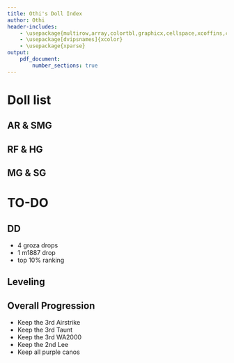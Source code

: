 ```yaml
---
title: Othi's Doll Index
author: Othi
header-includes:
    - \usepackage{multirow,array,colortbl,graphicx,cellspace,xcoffins,caption}
    - \usepackage[dvipsnames]{xcolor}
    - \usepackage{xparse}
output:
    pdf_document:
        number_sections: true
---
```


\newcommand{\lv}[2]{\item {#1} to Lv{#2}}
\newcommand{\slv}[2]{\item {#1} to SL{#2}}
\newcommand{\both}[3]{\item {#1} to Lv{#2} and SL{#3}}

\newcommand{\rIchi}{\cellcolor{Periwinkle}}
\newcommand{\rNi}{\cellcolor{White}}
\newcommand{\rSan}{\cellcolor{Cyan}}
\newcommand{\rShi}{\cellcolor{LimeGreen}}
\newcommand{\rGo}{\cellcolor{Dandelion}}

\newcolumntype{V}{>{\centering\arraybackslash} m{.02\linewidth} }

\newcommand{\ring}{\cellcolor{White}\raisebox{-.25\height}{\includegraphics[width=10pt]{img/ring.png}}}
\tableofcontents
\pagebreak

# Doll list

\newcounter{rownum1} \setcounter{rownum1}{0} \newcounter{rownum2} \setcounter{rownum2}{0}
\newcounter{rownum3} \setcounter{rownum3}{0} \newcounter{rownum4} \setcounter{rownum4}{0}
\newcounter{rownum5} \setcounter{rownum5}{0} \newcounter{rownum6} \setcounter{rownum6}{0}

## AR & SMG
\begin{tabular}[t]{>{\stepcounter{rownum1}\arabic{rownum1}} r | V | p{120pt}|l|l}
\multicolumn{2}{c}{No.} & Name & Lv & SLv\\ \hline
  &        & \rShi M16A1 & 100 & 8 \\
  & \ring  & \rShi M4A1 & 100 & 10  \\
  &        & \rShi M4 SOPMOD II & 100 & 10 \\
  & \ring  & \rShi ST-AR15 & 100 & 10 \\
  &        & \rGo G41  & 100 & 10  \\
  &        & \rShi G36  & 1 & 1  \\
  & \ring  & \rShi G36  & 100 & 10  \\
  &        & \rGo 416  & 100 & 10  \\
  &        & \rSan FNC  & 100 & 8  \\
  &        & \rShi TAR-21  & 100 & 10  \\
  &        & \rGo FAL  & 100 & 10  \\
  &        & \rGo FAL  & 100 & 10  \\
  & \ring  & \rShi 9A-91  & 100 & 10  \\
  & \ring  & \rGo OTs-14 & 100 & 10  \\
  &        & \rGo G11   & 9x & 6 \\
  &        & \rGo G11   & 100 & 10 \\
  &        & \rGo G11   & 100 & 10 \\
  &        & \rGo G11   & 100 & 10 \\
  &        & \rGo G11   & 100 & 10 \\
  &        & \rGo T95   & 100 & 10 \\
  &        & \rGo T97   & 100 & 10 \\
  &        & \rGo RFB   & 100 & 10 \\
  &        & \rGo ART556 & 100 & 10 \\
  &        & \rGo K2   & 100 & 10 \\
  &        & \rGo Zas M21 & 9x & 1 \\
  &        & \rGo Zas M21 & 9x & 1 \\
  &        & \rGo Howa Type 64 & 100 & 10 \\
\end{tabular}
\quad
\begin{tabular}[t]{>{\stepcounter{rownum2}\arabic{rownum2}} r | V | p{120pt}|l|l}
\multicolumn{2}{c}{No.} & Name & Lv & SLv\\ \hline
  &        & \rGo Thompson & 100 & 1 \\
  &        & \rSan Ingram & 100 & 7  \\
  & \ring  & \rGo Vector & 100 & 10  \\
  &        & \rSan PPS-43 & 100 & 5 \\
  & \ring  & \rSan Skorpion & 100 & 10  \\
  &        & \rShi UMP9 & 100 & 9 \\
  &        & \rShi UMP45 & 100 & 10 \\
  &        & \rGo G36c & 100 & 10 \\
  &        & \rGo Suomi & 3x & 1 \\
  &        & \rSan Z-62 & 100 & 9 \\
  & \ring  & \rGo Type 79 & 100 & 10  \\
  &        & \rGo SR-3MP & 100 & 10 \\
  &        & \rGo RO635 & 100 & 10 \\
  &        & \rSan SCW & 1 & 5 \\
  &        & \rGo PM-06 & 3x & 1 \\
  &        & \rGo Type 100 & 4x & 1 \\
\end{tabular}
\pagebreak

## RF & HG
\begin{tabular}[t]{>{\stepcounter{rownum3}\arabic{rownum3}} r | V | p{120pt}|l|l}
\multicolumn{2}{c}{No.} & Name & Lv & SLv\\ \hline
  &        & \rShi Springfield & 100 & 7  \\
  &        & \rSan M14 & 100 & 10  \\
  &        & \rShi Mosin Nagant & 100 & 9  \\
  &        & \rShi PTRD & 100 & 1  \\
  & \ring  & \rShi SVD & 100 & 10  \\
  &        & \rShi SVD & 100 & 10  \\
  &        & \rSan SV-98 & 7x & 1  \\
  &        & \rNi G43 & 7x & 1  \\
  &        & \rGo WA2000 & 100 & 10  \\
  &        & \rGo WA2000 & 100 & 10  \\
  &        & \rGo Lee-Enfield & 100 & 10  \\
  &        & \rGo NTW-20 & 9x & 1  \\
  &        & \rGo M99 & 7x & 1  \\
  &        & \rShi G28 & 6x & 8  \\
  &        & \rGo Carcano M1891 & 3x & 1  \\
\end{tabular}
\quad
\begin{tabular}[t]{>{\stepcounter{rownum4}\arabic{rownum4}} r | V | p{120pt}|l|l}
\multicolumn{2}{c}{No.} & Name & Lv & SLv\\ \hline
  &        & \rShi Colt SAA & 1 & 1  \\
  &        & \rShi Colt SAA & 100 & 6  \\
  &        & \rNi M1911 & 100 & 1  \\
  &        & \rSan M9 & 100 & 10  \\
  &        & \rNi Nagant Revolver & 100 & 1  \\
  &        & \rShi Stechkin & 100 & 8  \\
  &        & \rShi Stechkin & 100 & 1  \\
  &        & \rSan Makarov & 100 & 8  \\
  &        & \rNi PPK & 100 & 8  \\
  &        & \rNi MP-446 & 100 & 5  \\
  &        & \rGo Grizzly & 100 & 10  \\
  &        & \rGo Grizzly & 100 & 1  \\
  &        & \rGo Grizzly & 1 & 1  \\
  &        & \rGo Calico & 100 & 10  \\
  &        & \rGo Calico & 100 & 8  \\
  &        & \rShi Mk23 & 100 & 10  \\
  &        & \rShi Mk23 & 100 & 1  \\
  &        & \rGo Welrod & 100 & 10  \\
  &        & \rGo Welrod & 100 & 10  \\
  & \ring  & \rGo Welrod & 100 & 10 \\
  &        & \rGo Welrod & 100 & 10  \\
  &        & \rGo Welrod & 100 & 10  \\
  &        & \rGo NZ75 & 100 & 8  \\
  &        & \rSan Type59 & 2x & 1  \\
  &        & \rGo Five-Seven & 100 & 10  \\
  &        & \rGo Five-Seven & 8x & 7  \\
  &        & \rGo Five-Seven & 100 & 8  \\
  &        & \rGo CZ75 & 100 & 6  \\
  & \ring  & \rGo Contender & 100 & 10 \\
  &        & \rShi K5 & 100 & 10  \\
  &        & \rShi K5 & 100 & 10  \\
  &        & \rIchi Noel & 100 & 4  \\
\end{tabular}
\pagebreak

## MG & SG
\begin{tabular}[t]{>{\stepcounter{rownum5}\arabic{rownum5}} r | V | p{120pt}|l|l}
\multicolumn{2}{c}{No.} & Name & Lv & SLv\\ \hline
  &        & \rShi BAR & 100 & 6  \\
  &        & \rSan M2HB & 100 & 10  \\
  &        & \rSan M1919A4 & 100 & 5  \\
  &        & \rNi LWMMG & 100 & 5  \\
  &        & \rShi PK & 100 & 10  \\
  &        & \rShi PK & 100 & 10  \\
  &        & \rSan Bren & 100 & 1  \\
  &        & \rGo MG5 & 100 & 10  \\
  &        & \rGo MG5 & 9x & 10  \\
  & \ring  & \rGo MG5 & 100 & 10 \\
  &        & \rGo Negev & 100 & 6  \\
  & \ring  & \rGo PKP & 100 & 10 \\
\end{tabular}
\quad
\begin{tabular}[t]{>{\stepcounter{rownum6}\arabic{rownum6}} r | V | p{120pt}|l|l}
\multicolumn{2}{c}{No.} & Name & Lv & SLv\\ \hline
  & \ring  & \rGo M1887 & 100 & 6  \\
  &        & \rShi M37 & 100 & 1  \\
  &        & \rSan M500 & 100 & 1  \\
  &        & \rShi M590 & 100 & 1  \\
  &        & \rGo KSG & 100 & 8  \\
  &        & \rShi Type 97S & 100 & 5  \\
  &        & \rShi SPAS-12 & 100 & 1  \\
  &        & \rShi M1014 & 100 & 3  \\
  &        & \rIchi Elphelt & 100 & 8  \\
\end{tabular}
\pagebreak

# TO-DO

## DD
- 4 groza drops
- 1 m1887 drop
- top 10% ranking

## Leveling
\begin{itemize}
\slv{warrior}{10}
\slv{1st airstike}{10}
\slv{2nd airstike}{10}
\slv{1st taunt}{10}
\slv{2nd taunt}{10}
\slv{UMP45}{10}
\slv{UMP9}{10}
\slv{Z62}{10}
\slv{NZ75}{10}
\slv{CZ75}{10}
\slv{last G11}{10}
\slv{M16}{10}
\slv{both 5-7}{10}
\slv{2nd Grizzly}{10}
\both{3rd Grizzly}{100}{10}
\slv{1st PPK}{10}
\both{2nd PPK}{100}{10}
\item 300k + tickets + qcs for IWS + purple cano in june
\item 300k + tickets + qcs before xmas for AK12 + AN94
\end{itemize}

## Overall Progression
- Keep the 3rd Airstrike
- Keep the 3rd Taunt
- Keep the 3rd WA2000
- Keep the 2nd Lee
- Keep all purple canos
